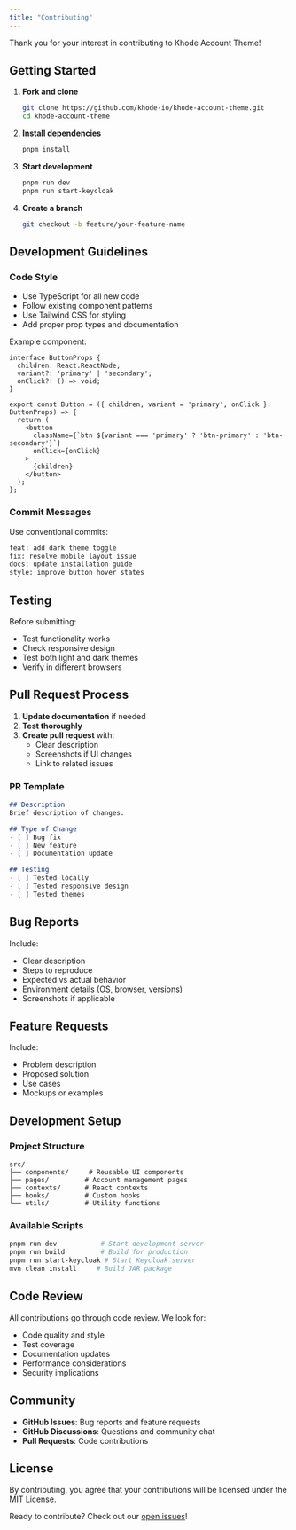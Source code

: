 ```yaml
---
title: "Contributing"
---
```



Thank you for your interest in contributing to Khode Account Theme!

## Getting Started

1. **Fork and clone**
   ```bash
   git clone https://github.com/khode-io/khode-account-theme.git
   cd khode-account-theme
   ```

2. **Install dependencies**
   ```bash
   pnpm install
   ```

3. **Start development**
   ```bash
   pnpm run dev
   pnpm run start-keycloak
   ```

4. **Create a branch**
   ```bash
   git checkout -b feature/your-feature-name
   ```

## Development Guidelines

### Code Style

- Use TypeScript for all new code
- Follow existing component patterns
- Use Tailwind CSS for styling
- Add proper prop types and documentation

Example component:
```tsx
interface ButtonProps {
  children: React.ReactNode;
  variant?: 'primary' | 'secondary';
  onClick?: () => void;
}

export const Button = ({ children, variant = 'primary', onClick }: ButtonProps) => {
  return (
    <button
      className={`btn ${variant === 'primary' ? 'btn-primary' : 'btn-secondary'}`}
      onClick={onClick}
    >
      {children}
    </button>
  );
};
```

### Commit Messages

Use conventional commits:
```bash
feat: add dark theme toggle
fix: resolve mobile layout issue
docs: update installation guide
style: improve button hover states
```

## Testing

Before submitting:
- Test functionality works
- Check responsive design
- Test both light and dark themes
- Verify in different browsers

## Pull Request Process

1. **Update documentation** if needed
2. **Test thoroughly**
3. **Create pull request** with:
   - Clear description
   - Screenshots if UI changes
   - Link to related issues

### PR Template
```markdown
## Description
Brief description of changes.

## Type of Change
- [ ] Bug fix
- [ ] New feature
- [ ] Documentation update

## Testing
- [ ] Tested locally
- [ ] Tested responsive design
- [ ] Tested themes
```

## Bug Reports

Include:
- Clear description
- Steps to reproduce
- Expected vs actual behavior
- Environment details (OS, browser, versions)
- Screenshots if applicable

## Feature Requests

Include:
- Problem description
- Proposed solution
- Use cases
- Mockups or examples

## Development Setup

### Project Structure
```
src/
├── components/     # Reusable UI components
├── pages/         # Account management pages
├── contexts/      # React contexts
├── hooks/         # Custom hooks
└── utils/         # Utility functions
```

### Available Scripts
```bash
pnpm run dev           # Start development server
pnpm run build         # Build for production
pnpm run start-keycloak # Start Keycloak server
mvn clean install     # Build JAR package
```

## Code Review

All contributions go through code review. We look for:
- Code quality and style
- Test coverage
- Documentation updates
- Performance considerations
- Security implications

## Community

- **GitHub Issues**: Bug reports and feature requests
- **GitHub Discussions**: Questions and community chat
- **Pull Requests**: Code contributions

## License

By contributing, you agree that your contributions will be licensed under the MIT License.

Ready to contribute? Check out our [open issues](https://github.com/khode-io/khode-account-theme/issues)!